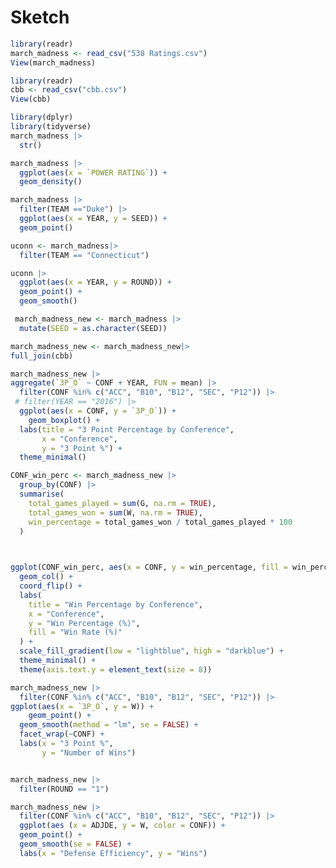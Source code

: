 # Sketch {.unnumbered}

```r
library(readr)
march_madness <- read_csv("538 Ratings.csv")
View(march_madness)

library(readr)
cbb <- read_csv("cbb.csv")
View(cbb)

```
```r
library(dplyr)
library(tidyverse)
march_madness |>
  str()
```
```r
march_madness |>
  ggplot(aes(x = `POWER RATING`)) +
  geom_density()
```
```r
march_madness |>
  filter(TEAM =="Duke") |>
  ggplot(aes(x = YEAR, y = SEED)) +
  geom_point()
```


```r
uconn <- march_madness|>
  filter(TEAM == "Connecticut")

uconn |> 
  ggplot(aes(x = YEAR, y = ROUND)) +
  geom_point() +
  geom_smooth()
```
```r
 march_madness_new <- march_madness |>
  mutate(SEED = as.character(SEED))

march_madness_new <- march_madness_new|>
full_join(cbb)
```

  
```r
march_madness_new |>
aggregate(`3P_O` ~ CONF + YEAR, FUN = mean) |>
  filter(CONF %in% c("ACC", "B10", "B12", "SEC", "P12")) |>
 # filter(YEAR == "2016") |>
  ggplot(aes(x = CONF, y = `3P_O`)) +
    geom_boxplot() +
  labs(title = "3 Point Percentage by Conference", 
       x = "Conference",
       y = "3 Point %") +
  theme_minimal()
```
```r

CONF_win_perc <- march_madness_new |>
  group_by(CONF) |>
  summarise(
    total_games_played = sum(G, na.rm = TRUE),
    total_games_won = sum(W, na.rm = TRUE),
    win_percentage = total_games_won / total_games_played * 100
  )

 
```

```r

ggplot(CONF_win_perc, aes(x = CONF, y = win_percentage, fill = win_percentage)) +
  geom_col() +
  coord_flip() +
  labs(
    title = "Win Percentage by Conference",
    x = "Conference",
    y = "Win Percentage (%)",
    fill = "Win Rate (%)"
  ) +
  scale_fill_gradient(low = "lightblue", high = "darkblue") +
  theme_minimal() +
  theme(axis.text.y = element_text(size = 8))
```


```r
march_madness_new |>
  filter(CONF %in% c("ACC", "B10", "B12", "SEC", "P12")) |>
ggplot(aes(x = `3P_O`, y = W)) +
    geom_point() +
  geom_smooth(method = "lm", se = FALSE) +
  facet_wrap(~CONF) +
  labs(x = "3 Point %", 
       y = "Number of Wins")



```

```r
march_madness_new |>
  filter(ROUND == "1") 
```

```r
march_madness_new |>
  filter(CONF %in% c("ACC", "B10", "B12", "SEC", "P12")) |>
  ggplot(aes (x = ADJDE, y = W, color = CONF)) +
  geom_point() +
  geom_smooth(se = FALSE) +
  labs(x = "Defense Efficiency", y = "Wins")
```







